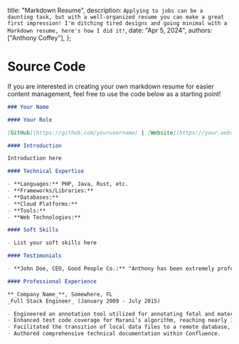   title: "Markdown Resume",
  description: `Applying to jobs can be a daunting task, but with a well-organized resume you can make a great first impression! I'm ditching tired designs and going minimal with a Markdown resume, here's how I did it!`,
  date: "Apr 5, 2024",
  authors: ["Anthony Coffey"],
};

<Resume />

# Source Code

If you are interested in creating your own markdown resume for easier content management, feel free to use the code below as a starting point!

```markdown
### Your Name

#### Your Role

[GitHub](https://github.com/yourusername) | [Website](https://your.website) | [LinkedIn](https://www.linkedin.com/in/yourusername/)

#### Introduction

Introduction here

#### Technical Expertise

- **Languages:** PHP, Java, Rust, etc.
- **Frameworks/Libraries:**
- **Databases:**
- **Cloud Platforms:**
- **Tools:**
- **Web Technologies:**

#### Soft Skills

- List your soft skills here

#### Testimonials

- **John Doe, CEO, Good People Co.:** "Anthony has been extremely professional and delivered top-notch products. He is quick to learn and provides valuable feedback to improve projects."

#### Professional Experience

**_Company Name_**, Somewhere, FL
_Full Stack Engineer_ (January 2009 - July 2015)

- Engineered an annotation tool utilized for annotating fetal and maternal heart rate data, facilitating the validation of our proprietary algorithm's effectiveness.
- Enhanced test code coverage for Marani’s algorithm, reaching nearly 100% coverage.
- Facilitated the transition of local data files to a remote database, enabling API-based queries that improved automation and optimized data file processing.
- Authored comprehensive technical documentation within Confluence.
```
